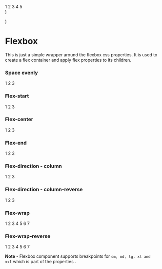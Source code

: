 
  <div className="custom-card-storybook">
    <Styles />
    <Flexbox {...props}>
      <Card>1</Card>
      <Card>2</Card>
      <Card>3</Card>
      <Card>4</Card>
      <Card>5</Card>
    </Flexbox>
  </div>
)

  <style>
    {`
    .custom-card-storybook .card{
      border: 3px solid #007ac7;
      margin: 1rem;
      min-width: 8rem;
    }
    .custom-card-storybook .card p {
      text-align:center;
      font-weight: 500;
      font-size: 1.1rem;
    }
  `}
  </style>
)

<Meta of={FlexboxStories} />

# Flexbox

This is just a simple wrapper around the flexbox css properties. It is used to create a flex container and apply flex properties to its children.

<Canvas of={FlexboxStories.Default} />

### Space evenly

<div className="custom-card-storybook">
  <Flexbox justifyContent="around" alignItems="stretch">
    <Card>1</Card>
    <Card>2</Card>
    <Card>3</Card>
  </Flexbox>
</div>

### Flex-start

<div className="custom-card-storybook">
  <Flexbox justifyContent="start">
    <Card>1</Card>
    <Card>2</Card>
    <Card>3</Card>
  </Flexbox>
</div>

### Flex-center

<div className="custom-card-storybook">
  <Flexbox justifyContent="center">
    <Card>1</Card>
    <Card>2</Card>
    <Card>3</Card>
  </Flexbox>
</div>

### Flex-end


<div className="custom-card-storybook">
  <Flexbox justifyContent="end">
    <Card>1</Card>
    <Card>2</Card>
    <Card>3</Card>
  </Flexbox>
</div>


### Flex-direction - column

<div className="custom-card-storybook">
  <Flexbox flexDirection="column">
    <Card>1</Card>
    <Card>2</Card>
    <Card>3</Card>
  </Flexbox>
</div>

### Flex-direction - column-reverse

<div className="custom-card-storybook">
  <Flexbox flexDirection="column-reverse">
    <Card>1</Card>
    <Card>2</Card>
    <Card>3</Card>
  </Flexbox>
</div>


### Flex-wrap

<div className="custom-card-storybook">
  <Flexbox flexWrap="wrap">
    <Card>1</Card>
    <Card>2</Card>
    <Card>3</Card>
    <Card>4</Card>
    <Card>5</Card>
    <Card>6</Card>
    <Card>7</Card>
  </Flexbox>
</div>


### Flex-wrap-reverse

<div className="custom-card-storybook">
  <Flexbox flexWrap="wrap-reverse">
    <Card>1</Card>
    <Card>2</Card>
    <Card>3</Card>
    <Card>4</Card>
    <Card>5</Card>
    <Card>6</Card>
    <Card>7</Card>
  </Flexbox>
</div>

**Note** - Flexbox component supports breakpoints for `sm, md, lg, xl and xxl` which is part of the properties .

<Controls />
